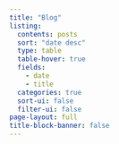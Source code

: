 ```yaml
---
title: "Blog"
listing:
  contents: posts
  sort: "date desc"
  type: table
  table-hover: true
  fields:
    - date
    - title
  categories: true
  sort-ui: false
  filter-ui: false
page-layout: full
title-block-banner: false
---
```

